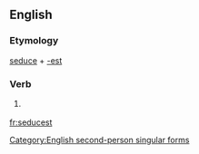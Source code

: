 ==English==

===Etymology===
[[seduce]] + [[-est]]

===Verb===
{{infl|en|verb form}}

# {{archaic}} {{form of|Second-person singular simple present form|seduce}}

[[Category:English second-person singular forms]]

[[fr:seducest]]
